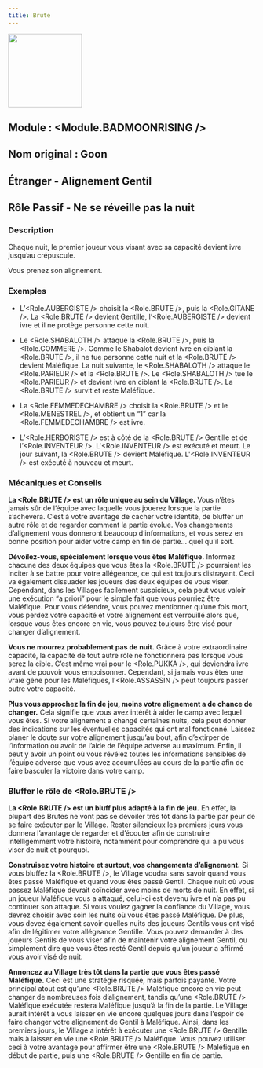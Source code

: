 ```yaml
---
title: Brute
---
```



<img src='/img/blood-on-the-clocktower/roles/brute.png' height='150' />


## Module : <Module.BADMOONRISING />

## Nom original : Goon

## Étranger - Alignement Gentil

## Rôle Passif - Ne se réveille pas la nuit

### Description

Chaque nuit, le premier joueur vous visant avec sa capacité devient ivre jusqu’au crépuscule.

Vous prenez son alignement.

### Exemples

- L’<Role.AUBERGISTE /> choisit la <Role.BRUTE />, puis la <Role.GITANE />. La <Role.BRUTE /> devient Gentille, l’<Role.AUBERGISTE /> devient ivre et il ne protège personne cette nuit.

- Le <Role.SHABALOTH /> attaque la <Role.BRUTE />, puis la <Role.COMMERE />. Comme le Shabalot devient ivre en ciblant la <Role.BRUTE />, il ne tue personne cette nuit et la <Role.BRUTE /> devient Maléfique. La nuit suivante, le <Role.SHABALOTH /> attaque le <Role.PARIEUR /> et la <Role.BRUTE />. Le <Role.SHABALOTH /> tue le <Role.PARIEUR /> et devient ivre en ciblant la <Role.BRUTE />. La <Role.BRUTE /> survit et reste Maléfique.

- La <Role.FEMMEDECHAMBRE /> choisit la <Role.BRUTE /> et le <Role.MENESTREL />, et obtient un “1” car la <Role.FEMMEDECHAMBRE /> est ivre.

- L’<Role.HERBORISTE /> est à côté de la <Role.BRUTE /> Gentille et de l’<Role.INVENTEUR />. L'<Role.INVENTEUR /> est exécuté et meurt. Le jour suivant, la <Role.BRUTE /> devient Maléfique. L'<Role.INVENTEUR /> est exécuté à nouveau et meurt.

### Mécaniques et Conseils

**La <Role.BRUTE /> est un rôle unique au sein du Village.** Vous n’êtes jamais sûr de l’équipe avec laquelle vous jouerez lorsque la partie s’achèvera. C’est à votre avantage de cacher votre identité, de bluffer un autre rôle et de regarder comment la partie évolue. Vos changements d’alignement vous donneront beaucoup d’informations, et vous serez en bonne position pour aider votre camp en fin de partie… quel qu'il soit.

**Dévoilez-vous, spécialement lorsque vous êtes Maléfique.** Informez chacune des deux équipes que vous êtes la <Role.BRUTE /> pourraient les inciter à se battre pour votre allégeance, ce qui est toujours distrayant. Ceci va également dissuader les joueurs des deux équipes de vous viser. Cependant, dans les Villages facilement suspicieux, cela peut vous valoir une exécution “a priori” pour le simple fait que vous pourriez être Maléfique. Pour vous défendre, vous pouvez mentionner qu’une fois mort, vous perdez votre capacité et votre alignement est verrouillé alors que, lorsque vous êtes encore en vie, vous pouvez toujours être visé pour changer d’alignement.

**Vous ne mourrez probablement pas de nuit.** Grâce à votre extraordinaire capacité, la capacité de tout autre rôle ne fonctionnera pas lorsque vous serez la cible. C’est même vrai pour le <Role.PUKKA />, qui deviendra ivre avant de pouvoir vous empoisonner. Cependant, si jamais vous êtes une vraie gêne pour les Maléfiques, l’<Role.ASSASSIN /> peut toujours passer outre votre capacité.

**Plus vous approchez la fin de jeu, moins votre alignement a de chance de changer.** Cela signifie que vous avez intérêt à aider le camp avec lequel vous êtes. Si votre alignement a changé certaines nuits, cela peut donner des indications sur les éventuelles capacités qui ont mal fonctionné. Laissez planer le doute sur votre alignement jusqu’au bout, afin d’extirper de l’information ou avoir de l’aide de l’équipe adverse au maximum. Enfin, il peut y avoir un point où vous révélez toutes les informations sensibles de l’équipe adverse que vous avez accumulées au cours de la partie afin de faire basculer la victoire dans votre camp.

### Bluffer le rôle de <Role.BRUTE />

**La <Role.BRUTE /> est un bluff plus adapté à la fin de jeu.** En effet, la plupart des Brutes ne vont pas se dévoiler très tôt dans la partie par peur de se faire exécuter par le Village. Rester silencieux les premiers jours vous donnera l’avantage de regarder et d’écouter afin de construire intelligemment votre histoire, notamment pour comprendre qui a pu vous viser de nuit et pourquoi.

**Construisez votre histoire et surtout, vos changements d’alignement.** Si vous bluffez la <Role.BRUTE />, le Village voudra sans savoir quand vous êtes passé Maléfique et quand vous êtes passé Gentil. Chaque nuit où vous passez Maléfique devrait coïncider avec moins de morts de nuit. En effet, si un joueur Maléfique vous a attaqué, celui-ci est devenu ivre et n’a pas pu continuer son attaque. Si vous voulez gagner la confiance du Village, vous devrez choisir avec soin les nuits où vous êtes passé Maléfique. De plus, vous devez également savoir quelles nuits des joueurs Gentils vous ont visé afin de légitimer votre allégeance Gentille. Vous pouvez demander à des joueurs Gentils de vous viser afin de maintenir votre alignement Gentil, ou simplement dire que vous êtes resté Gentil depuis qu’un joueur a affirmé vous avoir visé de nuit.

**Annoncez au Village très tôt dans la partie que vous êtes passé Maléfique.** Ceci est une stratégie risquée, mais parfois payante. Votre principal atout est qu’une <Role.BRUTE /> Maléfique encore en vie peut changer de nombreuses fois d’alignement, tandis qu’une <Role.BRUTE /> Maléfique exécutée restera Maléfique jusqu’à la fin de la partie. Le Village aurait intérêt à vous laisser en vie encore quelques jours dans l’espoir de faire changer votre alignement de Gentil à Maléfique. Ainsi, dans les premiers jours, le Village a intérêt à exécuter une <Role.BRUTE /> Gentille mais à laisser en vie une <Role.BRUTE /> Maléfique. Vous pouvez utiliser ceci à votre avantage pour affirmer être une <Role.BRUTE /> Maléfique en début de partie, puis une <Role.BRUTE /> Gentille en fin de partie.

